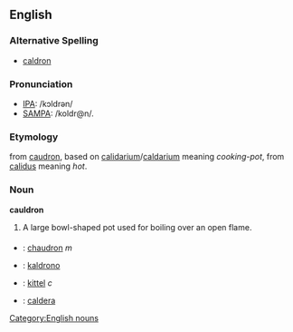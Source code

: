 ==English==

===Alternative Spelling===
* [[caldron]]

===Pronunciation===
* [[w:IPA_chart_for_English|IPA]]: /kɔldrən/
* [[w:SAMPA/English|SAMPA]]: /koldr@n/.

===Etymology===
{{ME.}} from {{OF.}} [[caudron]], based on {{L.}} [[calidarium]]/[[caldarium]] meaning ''cooking-pot'', from [[calidus]] meaning ''hot''.

===Noun===
[[Category:English nouns]]
'''cauldron'''
# A large bowl-shaped pot used for boiling over an open flame.

===={{trans}}====
* {{fr}} : [[chaudron]] ''m''
* {{io}} : [[kaldrono]]
* {{sv}} : [[kittel]] ''c''
* {{es}} : [[caldera]]